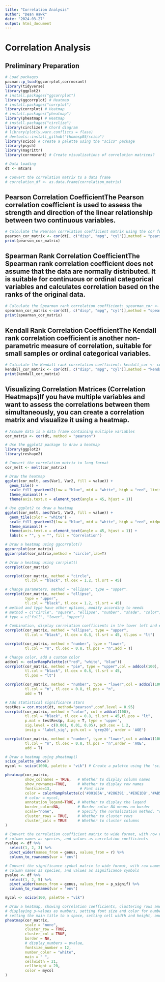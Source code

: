 ```yaml
---
title: "Correlation Analysis"
author: "Dean Hawk"
date: "2024-03-27"
output: html_document
---
```


# Correlation Analysis

## Preliminary Preparation

```r
# Load packages
pacman::p_load(ggcorrplot,corrmorant)
library(tidyverse)
library(ggplot2)
# install.packages("ggcorrplot")
library(ggcorrplot) # Heatmap
# install.packages("corrplot")
library(corrplot) # Heatmap
# install.packages("pheatmap")
library(pheatmap) # Heatmap
# install.packages("circlize")
library(circlize) # Chord diagram
# library(plotly,warn.conflicts = flase)
# devtools::install_github("thomasp85/scico")
library(scico) # Create a palette using the "scico" package
library(psych)
library(magrittr)
library(corrmorant) # Create visualizations of correlation matrices?

# Data loading
dt <- mtcars

# Convert the correlation matrix to a data frame
# correlation_df <- as.data.frame(correlation_matrix)
```

## Pearson Correlation CoefficientThe Pearson correlation coefficient is used to assess the strength and direction of the linear relationship between two continuous variables.

```r
# Calculate the Pearson correlation coefficient matrix using the cor function
pearson_cor_matrix <- cor(dt[, c("disp", "mpg", "cyl")],method = "pearson")
print(pearson_cor_matrix)
```

## Spearman Rank Correlation CoefficientThe Spearman rank correlation coefficient does not assume that the data are normally distributed. It is suitable for continuous or ordinal categorical variables and calculates correlation based on the ranks of the original data.

```r
# Calculate the Spearman rank correlation coefficient: spearman_cor <- cor(x, y, method = "spearman")
spearman_cor_matrix <-cor(dt[, c("disp", "mpg", "cyl")],method = "spearman")
print(spearman_cor_matrix)
```

## Kendall Rank Correlation CoefficientThe Kendall rank correlation coefficient is another non-parametric measure of correlation, suitable for small samples or ordinal categorical variables.

```r
# Calculate the Kendall rank correlation coefficient: kendall_cor <- cor(x, y, method = "kendall")
kendall_cor_matrix <- cor(dt[, c("disp", "mpg", "cyl")],method = "kendall")
print(kendall_cor_matrix)
```

## Visualizing Correlation Matrices (Correlation Heatmaps)If you have multiple variables and want to assess the correlations between them simultaneously, you can create a correlation matrix and visualize it using a heatmap.

```r
# Assume data is a data frame containing multiple variables
cor_matrix <- cor(dt, method = "pearson")

# Use the ggplot2 package to draw a heatmap
library(ggplot2)
library(reshape2)

# Convert the correlation matrix to long format
cor_melt <- melt(cor_matrix)

# Draw the heatmap
ggplot(cor_melt, aes(Var1, Var2, fill = value)) +
  geom_tile() +
  scale_fill_gradient2(low = "blue", mid = "white", high = "red", limit = c(-1, 1)) +
  theme_minimal() +
  theme(axis.text.x = element_text(angle = 45, hjust = 1))

# Use ggplot2 to draw a heatmap
ggplot(cor_melt, aes(Var1, Var2, fill = value)) +
  geom_tile(color = "white") +
  scale_fill_gradient2(low = "blue", mid = "white", high = "red", midpoint = 0) +
  theme_minimal() +
  theme(axis.text.x = element_text(angle = 45, hjust = 1)) +
  labs(x = "", y = "", fill = "Correlation")

# Draw a heatmap using ggcorrplot()
ggcorrplot(cor_matrix)
ggcorrplot(cor_matrix,method = "circle",lab=T)

# Draw a heatmap using corrplot()
corrplot(cor_matrix)

corrplot(cor_matrix, method = "circle", 
         tl.col = "black", tl.cex = 1.2, tl.srt = 45)

# Change parameters, method = "ellipse", type = "upper".
corrplot(cor_matrix, method = "ellipse", 
         type = "upper",
         tl.col = "black", tl.cex = 1.2, tl.srt = 45)
# method and type have other options, modify according to needs
# method = c("circle", "square", "ellipse", "number", "shade", "color", "pie")
# type = c("full", "lower", "upper")

# Combination, display correlation coefficients in the lower left and ellipse graphics in the upper right
corrplot(cor_matrix, method = "ellipse", type = "upper",
         tl.col = "black", tl.cex = 0.8, tl.srt = 45, tl.pos = "lt")

corrplot(cor_matrix, method = "number", type = "lower",
         tl.col = "n", tl.cex = 0.8, tl.pos = "n",add = T)

# Change color, add a custom color
addcol <- colorRampPalette(c("red", "white", "blue"))
corrplot(cor_matrix, method = "pie", type = "upper",col = addcol(100), 
         tl.col = "black", tl.cex = 0.8, tl.srt = 45,
         tl.pos = "lt")

corrplot(cor_matrix, method = "number", type = "lower",col = addcol(100), 
         tl.col = "n", tl.cex = 0.8, tl.pos = "n",
         add = T)

# Add statistical significance stars
testRes = cor.mtest(dt, method="pearson",conf.level = 0.95)
corrplot(cor_matrix, method = "color", col = addcol(100), 
         tl.col = "black", tl.cex = 0.8, tl.srt = 45,tl.pos = "lt",
         p.mat = testRes$p, diag = T, type = 'upper',
         sig.level = c(0.001, 0.01, 0.05), pch.cex = 1.2,
         insig = 'label_sig', pch.col = 'grey20', order = 'AOE')

corrplot(cor_matrix, method = "number", type = "lower",col = addcol(100), 
         tl.col = "n", tl.cex = 0.8, tl.pos = "n",order = 'AOE',
         add = T)

```

```r
# Draw a heatmap using pheatmap()
scico_palette_show()
mycol <- scico(1000, palette = "vik") # Create a palette using the "scico" package

pheatmap(cor_matrix, 
         show_colnames = TRUE,   # Whether to display column names
         show_rownames=TRUE,     # Whether to display row names
         fontsize=13,             # Font size
         color = colorRampPalette(c('#00185A','#286391','#E9E1DB','#AB5A2B','#501008'))(50), # Specify the colors for the heatmap
         # color = mycol,
         annotation_legend=TRUE, # Whether to display the legend
         border_color=NA,        # Border color NA means no border
         scale="none",           # Specify the normalization method. "row" normalizes by row, "column" by column, "none" means no processing
         cluster_rows = TRUE,    # Whether to cluster rows
         cluster_cols = TRUE     # Whether to cluster columns
)

```

```r
# Convert the correlation coefficient matrix to wide format, with row names as environmental variables,
# column names as species, and values as correlation coefficients
rvalue <- df %>%
  select(1, 2, 3) %>%
  pivot_wider(names_from = genus, values_from = r) %>%
  column_to_rownames(var = "env")

# Convert the significance symbol matrix to wide format, with row names as environmental variables,
# column names as species, and values as significance symbols
pvalue <- df %>%
  select(1, 2, 5) %>%
  pivot_wider(names_from = genus, values_from = p_signif) %>%
  column_to_rownames(var = "env")

mycol <- scico(100, palette = "vik")

# Draw a heatmap, showing correlation coefficients, clustering rows and columns, no border,
# displaying p-values as numbers, setting font size and color for numbers,
# setting the main title to a space, setting cell width and height, and using a custom color map
pheatmap(cor_matrix, 
         scale = "none", 
         cluster_row = TRUE, 
         cluster_col = TRUE, 
         border = NA,
         # display_numbers = pvalue, 
         fontsize_number = 12, 
         number_color = "white",
         main = " ",
         cellwidth = 21, 
         cellheight = 20, 
         color = mycol
)
```













